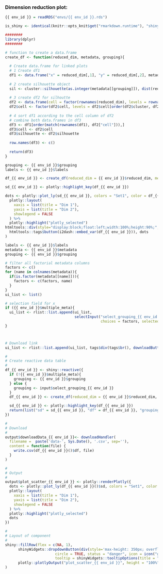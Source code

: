 
### Dimension reduction plot:

<!-- Component created on {{ date }} -->

```r
{{ env_id }} = readRDS("envs/{{ env_id }}.rds")

is_shiny <- identical(knitr::opts_knit$get("rmarkdown.runtime"), "shiny")

########
library(dplyr)
########

# function to create a data.frame
create_df <- function(reduced_dim, metadata, grouping){
  
  # Create data.frame for linked plots
  # 1 Create df1 
  df1 <- data.frame("x" = reduced_dim[,1], "y" = reduced_dim[,2], metadata)
  
  # 2 create silhouette object
  sil <- cluster::silhouette(as.integer(metadata[[grouping]]), dist(reduced_dim))
  
  # 3 create df2 for silhoutte
  df2 <- data.frame(cell = factor(rownames(reduced_dim), levels = rownames(reduced_dim)), silhouette = sil[,"sil_width"], cluster = factor(sil[,"cluster"], levels = unique(as.numeric(metadata[[grouping]])[order(as.numeric(metadata[[grouping]]))]), ordered = T))
  df2$cell <- factor(df2$cell, levels = df2$cell[order(df2$cluster, df2$silhouette)])
  
  # 4 sort df1 according to the cell column of df2
  # combine both data.frames in df3
  df3 <- df1[order(match(rownames(df1), df2["cell"])),]
  df3$cell <- df2$cell
  df3$silhouette <- df2$silhouette
  
  row.names(df3) <- c()
  
  return(df3)
}
```

```r
grouping <- {{ env_id }}$grouping
labels <- {{ env_id }}$labels

df_{{ env_id }} <- create_df(reduced_dim = {{ env_id }}$reduced_dim, metadata = {{ env_id }}$metadata, grouping = {{ env_id }}$grouping)

sd_{{ env_id }} <- plotly::highlight_key(df_{{ env_id }})

dots <- plotly::plot_ly(sd_{{ env_id }}, colors = "Set1", color = df_{{ env_id }}[[grouping]], x = ~x, y = ~y, mode = "markers", textposition = "top", hoverinfo = "x+y+text", text = paste("grouping: ", df_{{ env_id }}[[grouping]], "</br> label: ", labels)) %>%
  plotly::layout(
    xaxis = list(title = "Dim 1"),
    yaxis = list(title = "Dim 2"),
    showlegend = FALSE
  ) %>%
  plotly::highlight("plotly_selected")
htmltools::div(style="display:block;float:left;width:100%;height:90%;",
  htmltools::tags$button(i2dash::embed_var(df_{{ env_id }})), dots
)
```

```r
labels <- {{ env_id }}$labels
metadata <- {{ env_id }}$metadata
grouping <- {{ env_id }}$grouping

# filter all factorial metadata columns
factors <- c()
for (name in colnames(metadata)){
  if(is.factor(metadata[[name]])){
    factors <- c(factors, name)
  }
}
ui_list <- list()

# selection field for x
if ({{ env_id }}$multiple_meta){
  ui_list <- rlist::list.append(ui_list,
                                selectInput("select_grouping_{{ env_id }}", label = "Select column for grouping:",
                                            choices = factors, selected = grouping))
}



# Download link
ui_list <- rlist::list.append(ui_list, tags$div(tags$br(), downloadButton('downloadData_{{ env_id }}', 'Download data')))

#
# Create reactive data table
#
df_{{ env_id }} <- shiny::reactive({
  if (!{{ env_id }}$multiple_meta){
    grouping <- {{ env_id }}$grouping
  } else {
    grouping <- input$select_grouping_{{ env_id }}
  }
  df_{{ env_id }} <- create_df(reduced_dim = {{ env_id }}$reduced_dim, metadata = {{ env_id }}$metadata, grouping = grouping)

  sd_{{ env_id }} <- plotly::highlight_key(df_{{ env_id }})
  return(list("sd" = sd_{{ env_id }}, "df" = df_{{ env_id }}, "grouping" = grouping))
})

#
# Download
#
output$downloadData_{{ env_id }}<- downloadHandler(
  filename =  paste('data-', Sys.Date(), '.csv', sep=''),
  content = function(file) {
    write.csv(df_{{ env_id }}()$df, file)
  }
)

#
# Output
#
output$plot_scatter_{{ env_id }} <- plotly::renderPlotly({
  dots <- plotly::plot_ly(df_{{ env_id }}()$sd, colors = "Set1", color = df_{{ env_id }}()$df[[df_{{ env_id }}()$grouping]], x = ~x, y = ~y, mode = "markers", textposition = "top", hoverinfo = "x+y+text", text = paste("grouping: ", df_{{ env_id }}()$df[[df_{{ env_id }}()$grouping]], "</br> label: ", labels)) %>%
  plotly::layout(
    xaxis = list(title = "Dim 1"),
    yaxis = list(title = "Dim 2"),
    showlegend = FALSE
  ) %>%
  plotly::highlight("plotly_selected")
  dots
})

#
# Layout of component
#
shiny::fillRow(flex = c(NA, 1),
      shinyWidgets::dropdownButton(div(style='max-height: 350px; overflow-x: auto;',do.call(shiny::inputPanel, ui_list)),
                       circle = TRUE, status = "danger", icon = icon("gear"), width = "300px",
                       tooltip = shinyWidgets::tooltipOptions(title = "Click, to change plot settings:")),
      plotly::plotlyOutput("plot_scatter_{{ env_id }}", height = "100%")
)
```

